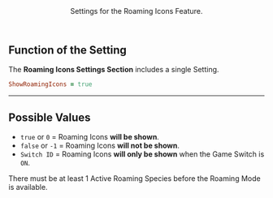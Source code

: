 <Header title="Roaming Icon Settings">
  Settings for the Roaming Icons Feature.
</Header>

## Function of the Setting 

The **Roaming Icons Settings Section** includes a single Setting.

```ruby
ShowRoamingIcons = true
```

---

## Possible Values

- `true` or `0` = Roaming Icons **<Gn>will be shown</Gn>**.
- `false` or `-1` = Roaming Icons **<Rd>will not be shown</Rd>**.
- `Switch ID` = Roaming Icons **<Or>will only be shown</Or>** when the Game Switch is `ON`.

<Callout type="hint">
  There must be at least 1 Active Roaming Species before the Roaming Mode is available.
</Callout>